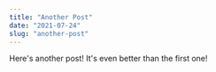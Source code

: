 ---
title: "Another Post"
date: "2021-07-24"
slug: "another-post"
---

Here's another post! It's even better than the first one!
